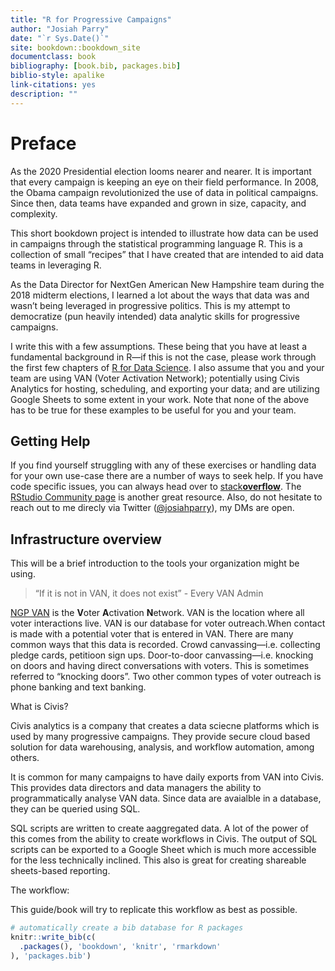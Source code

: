 ```yaml
--- 
title: "R for Progressive Campaigns"
author: "Josiah Parry"
date: "`r Sys.Date()`"
site: bookdown::bookdown_site
documentclass: book
bibliography: [book.bib, packages.bib]
biblio-style: apalike
link-citations: yes
description: ""
---
```


# Preface

As the 2020 Presidential election looms nearer and nearer. It is important that every campaign is keeping an eye on their field performance. In 2008, the Obama campaign revolutionized the use of data in political campaigns. Since then, data teams have expanded and grown in size, capacity, and complexity.

This short bookdown project is intended to illustrate how data can be used in campaigns through the statistical programming language R. This is a collection of small "recipes" that I have created that are intended to aid data teams in leveraging R.

As the Data Director for NextGen American New Hampshire team during the 2018 midterm elections, I learned a lot about the ways that data was and wasn't being leveraged in progressive politics. This is my attempt to democratize (pun heavily intended) data analytic skills for progressive campaigns.

I write this with a few assumptions. These being that you have at least a fundamental background in R—if this is not the case, please work through the first few chapters of [R for Data Science](https://r4ds.had.co.nz/). I also assume that you and your team are using VAN (Voter Activation Network); potentially using Civis Analytics for hosting, scheduling, and exporting your data; and are utilizing Google Sheets to some extent in your work. Note that none of the above has to be true for these examples to be useful for you and your team.

## Getting Help

If you find yourself struggling with any of these exercises or handling data for your own use-case there are a number of ways to seek help. If you have code specific issues, you can always head over to [stack**overflow**](https://stackoverflow.com/). The [RStudio Community page](https://community.rstudio.com/) is another great resource. Also, do not hesitate to reach out to me direcly via Twitter ([\@josiahparry](https://twitter.com/josiahparry)), my DMs are open.


## Infrastructure overview

This will be a brief introduction to the tools your organization might be using. 

> "If it is not in VAN, it does not exist" - Every VAN Admin

[NGP VAN](https://www.ngpvan.com/) is the **V**oter **A**ctivation **N**etwork. VAN is the location where all voter interactions live. VAN is our database for voter outreach.When contact is made with a potential voter that is entered in VAN. There are many common ways that this data is recorded. Crowd canvassing—i.e. collecting pledge cards, petitioon sign ups. Door-to-door canvassing—i.e. knocking on doors and having direct conversations with voters. This is sometimes referred to "knocking doors". Two other common types of voter outreach is phone banking and text banking. 



What is Civis?

Civis analytics is a company that creates a data sciecne platforms which is used by many progressive campaigns. They provide secure cloud based solution for data warehousing, analysis, and workflow automation, among others. 

It is common for many campaigns to have daily exports from VAN into Civis. This provides data directors and data managers the ability to programmatically analyse VAN data. Since data are avaialble in a database, they can be queried using SQL. 

SQL scripts are written to create aaggregated data. A lot of the power of this comes from the ability to create workflows in Civis. The output of SQL scripts can be exported to a Google Sheet which is much more accessible for the less technically inclined. This also is great for creating shareable sheets-based reporting. 

The workflow:

This guide/book will try to replicate this workflow as best as possible.


```r
# automatically create a bib database for R packages
knitr::write_bib(c(
  .packages(), 'bookdown', 'knitr', 'rmarkdown'
), 'packages.bib')
```


